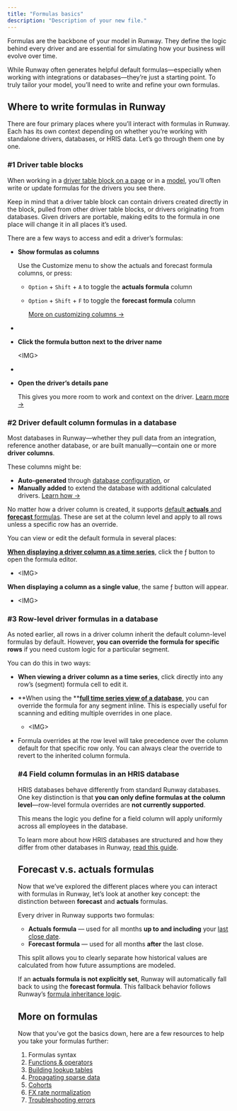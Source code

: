 ```yaml
---
title: "Formulas basics"
description: "Description of your new file."
---
```


Formulas are the backbone of your model in Runway. They define the logic behind every driver and are essential for simulating how your business will evolve over time.

While Runway often generates helpful default formulas—especially when working with integrations or databases—they’re just a starting point. To truly tailor your model, you’ll need to write and refine your own formulas.

## Where to write formulas in Runway

There are four primary places where you’ll interact with formulas in Runway. Each has its own context depending on whether you’re working with standalone drivers, databases, or HRIS data. Let’s go through them one by one.

### #1 Driver table blocks

When working in a [driver table block on a page](https://docs.runway.com/concepts/pages/drivers-table-block) or in a [model](https://docs.runway.com/concepts/models/models-basics), you’ll often write or update formulas for the drivers you see there.

Keep in mind that a driver table block can contain drivers created directly in the block, pulled from other driver table blocks, or drivers originating from databases. Given drivers are portable, making edits to the formula in one place will change it in all places it’s used.

There are a few ways to access and edit a driver’s formulas:

- **Show formulas as columns**

  Use the Customize menu to show the actuals and forecast formula columns, or press:
  - `Option` \+ `Shift` \+ `A` to toggle the **actuals formula** column
  - `Option` \+ `Shift` \+ `F` to toggle the **forecast formula** column

    [More on customizing columns →](https://docs.runway.com/concepts/pages/drivers-table-block#customizing-table-columns)
- 
- **Click the formula button next to the driver name**

  \<IMG\>
- 
- **Open the driver’s details pane**

  This gives you more room to work and context on the driver. [Learn more →](https://docs.runway.com/concepts/drivers/driver-details-pane)

### #2 Driver default column formulas in a database

Most databases in Runway—whether they pull data from an integration, reference another database, or are built manually—contain one or more **driver columns**.

These columns might be:

- **Auto-generated** through [database configuration](https://docs.runway.com/concepts/databases/databases-basics#configuring-a-database), or
- **Manually added** to extend the database with additional calculated drivers. [Learn how →](https://docs.runway.com/concepts/databases/databases-basics#adding-a-column)

No matter how a driver column is created, it supports [default **actuals** and **forecast** formulas](https://docs.runway.com/concepts/databases/formulas-in-databases#default-formulas). These are set at the column level and apply to all rows unless a specific row has an override.

You can view or edit the default formula in several places:

[**When displaying a driver column as a time series**](https://docs.runway.com/concepts/databases/databases-basics#show-a-column-as-timeseries), click the ƒ button to open the formula editor.

- \<IMG\>

**When displaying a column as a single value**, the same ƒ button will appear.

- \<IMG\>

### #3 Row-level driver formulas in a database

As noted earlier, all rows in a driver column inherit the default column-level formulas by default. However, **you can override the formula for specific rows** if you need custom logic for a particular segment.

You can do this in two ways:

- **When viewing a driver column as a time series**, click directly into any row’s (segment) formula cell to edit it.
- **When using the **[**full time series view of a database**](https://docs.runway.com/concepts/databases/databases-basics#show-all-columns-as-timeseries), you can override the formula for any segment inline. This is especially useful for scanning and editing multiple overrides in one place.
  - \<IMG\>
- Formula overrides at the row level will take precedence over the column default for that specific row only. You can always clear the override to revert to the inherited column formula.

  ### #4 Field column formulas in an HRIS database

  HRIS databases behave differently from standard Runway databases. One key distinction is that **you can only define formulas at the column level**—row-level formula overrides are **not currently supported**.

  This means the logic you define for a field column will apply uniformly across all employees in the database.

  To learn more about how HRIS databases are structured and how they differ from other databases in Runway, [read this guide](https://docs.runway.com/concepts/databases/hris-databases).

  ## Forecast v.s. actuals formulas

  Now that we’ve explored the different places where you can interact with formulas in Runway, let’s look at another key concept: the distinction between **forecast** and **actuals** formulas.

  Every driver in Runway supports two formulas:
  - **Actuals formula** — used for all months **up to and including** your [last close date](https://docs.runway.com/concepts/last-close).
  - **Forecast formula** — used for all months **after** the last close.

  This split allows you to clearly separate how historical values are calculated from how future assumptions are modeled.

  If an **actuals formula is not explicitly set**, Runway will automatically fall back to using the **forecast formula**. This fallback behavior follows Runway’s [formula inheritance logic](https://docs.runway.com/concepts/drivers/drivers-basics#formula-inheritance).

  ## More on formulas

  Now that you’ve got the basics down, here are a few resources to help you take your formulas further:
  1. Formulas syntax
  2. [Functions & operators](https://docs.runway.com/concepts/formulas/functions-operators)
  3. [Building lookup tables](https://docs.runway.com/guides/modeling/lookups)
  4. [Propagating sparse data](https://docs.runway.com/guides/modeling/propagating-sparse-data)
  5. [Cohorts](https://docs.runway.com/guides/modeling/cohorts)
  6. [FX rate normalization](https://docs.runway.com/guides/modeling/fx-rate)
  7. [Troubleshooting errors](https://docs.runway.com/guides/modeling/fixing-errors)